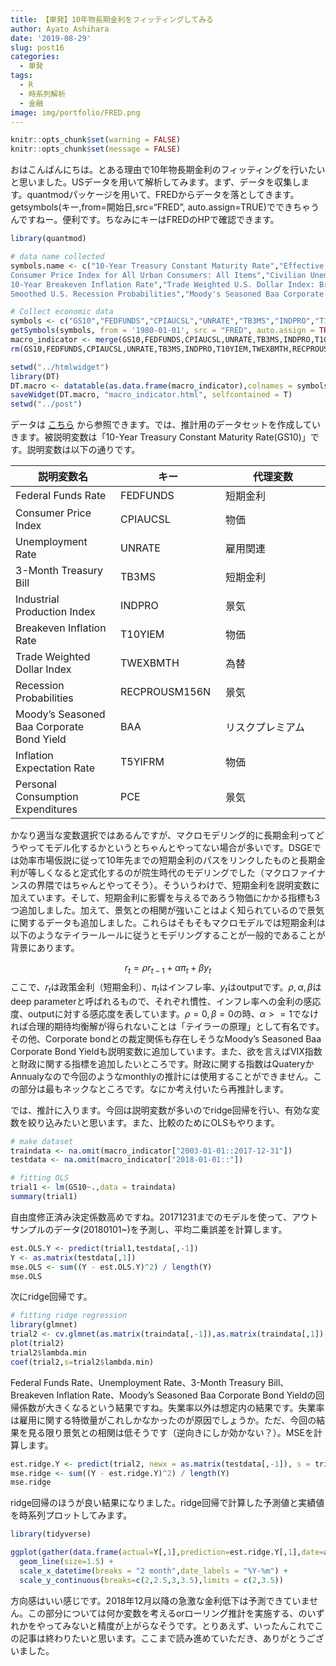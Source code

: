 ```yaml
---
title: 【単発】10年物長期金利をフィッティングしてみる
author: Ayato Ashihara
date: '2019-08-29'
slug: post16
categories:
  - 単発
tags:
  - R
  - 時系列解析
  - 金融
image: img/portfolio/FRED.png
---
```


<!--more-->

```r
knitr::opts_chunk$set(warning = FALSE)
knitr::opts_chunk$set(message = FALSE)
```

おはこんばんにちは。とある理由で10年物長期金利のフィッティングを行いたいと思いました。USデータを用いて解析してみます。まず、データを収集します。quantmodパッケージを用いて、FREDからデータを落としてきます。getsymbols(キー,from=開始日,src="FRED", auto.assign=TRUE)でできちゃうんですねー。便利です。ちなみにキーはFREDのHPで確認できます。

```r
library(quantmod)

# data name collected
symbols.name <- c("10-Year Treasury Constant Maturity Rate","Effective Federal Funds Rate","
Consumer Price Index for All Urban Consumers: All Items","Civilian Unemployment Rate","3-Month Treasury Bill: Secondary Market Rate","Industrial Production Index","
10-Year Breakeven Inflation Rate","Trade Weighted U.S. Dollar Index: Broad, Goods","
Smoothed U.S. Recession Probabilities","Moody's Seasoned Baa Corporate Bond Yield","5-Year, 5-Year Forward Inflation Expectation Rate","Personal Consumption Expenditures")

# Collect economic data
symbols <- c("GS10","FEDFUNDS","CPIAUCSL","UNRATE","TB3MS","INDPRO","T10YIEM","TWEXBMTH","RECPROUSM156N","BAA","T5YIFRM","PCE")
getSymbols(symbols, from = '1980-01-01', src = "FRED", auto.assign = TRUE)
macro_indicator <- merge(GS10,FEDFUNDS,CPIAUCSL,UNRATE,TB3MS,INDPRO,T10YIEM,TWEXBMTH,RECPROUSM156N,BAA,T5YIFRM,PCE)
rm(GS10,FEDFUNDS,CPIAUCSL,UNRATE,TB3MS,INDPRO,T10YIEM,TWEXBMTH,RECPROUSM156N,BAA,T5YIFRM,PCE)

setwd("../htmlwidget")
library(DT)
DT.macro <- datatable(as.data.frame(macro_indicator),colnames = symbols.name)
saveWidget(DT.macro, "macro_indicator.html", selfcontained = T)
setwd("../post")
```

データは
[こちら](../../htmlwidget/macro_indicator/index.html)
から参照できます。では、推計用のデータセットを作成していきます。被説明変数は「10-Year Treasury Constant Maturity Rate(GS10)」です。説明変数は以下の通りです。

|  説明変数名  |  キー  |  代理変数  |
| ---- | ---- | ---- |
|  Federal Funds Rate  |  FEDFUNDS  |  短期金利  |
|  Consumer Price Index  |  CPIAUCSL  |  物価  |
|  Unemployment Rate  |  UNRATE  |  雇用関連  |
|  3-Month Treasury Bill  |  TB3MS  |  短期金利  |
|  Industrial Production Index  |  INDPRO  |  景気  |
|  Breakeven Inflation Rate  |  T10YIEM  |  物価  |
|  Trade Weighted Dollar Index  |  TWEXBMTH  |  為替  |
|  Recession Probabilities  |  RECPROUSM156N  |  景気  |
|  Moody's Seasoned Baa Corporate Bond Yield  |  BAA  |  リスクプレミアム  |
|  Inflation Expectation Rate  |  T5YIFRM  |  物価  |
|  Personal Consumption Expenditures  |  PCE  |  景気  |

かなり適当な変数選択ではあるんですが、マクロモデリング的に長期金利ってどうやってモデル化するかというとちゃんとやってない場合が多いです。DSGEでは効率市場仮説に従って10年先までの短期金利のパスをリンクしたものと長期金利が等しくなると定式化するのが院生時代のモデリングでした（マクロファイナンスの界隈ではちゃんとやってそう）。そういうわけで、短期金利を説明変数に加えています。そして、短期金利に影響を与えるであろう物価にかかる指標も3つ追加しました。加えて、景気との相関が強いことはよく知られているので景気に関するデータも追加しました。これらはそもそもマクロモデルでは短期金利は以下のようなテイラールールに従うとモデリングすることが一般的であることが背景にあります。

$$
r_t = \rho r_{t-1} + \alpha \pi_{t} + \beta y_{t}
$$
ここで、$r_t$は政策金利（短期金利）、$\pi_t$はインフレ率、$y_t$はoutputです。$\rho, \alpha, \beta$はdeep parameterと呼ばれるもので、それぞれ慣性、インフレ率への金利の感応度、outputに対する感応度を表しています。$\rho=0,\beta=0$の時、$\alpha>=1$でなければ合理的期待均衡解が得られないことは「テイラーの原理」として有名です。
その他、Corporate bondとの裁定関係も存在しそうなMoody's Seasoned Baa Corporate Bond Yieldも説明変数に追加しています。また、欲を言えばVIX指数と財政に関する指標を追加したいところです。財政に関する指数はQuateryかAnnualyなので今回のようなmonthlyの推計には使用することができません。この部分は最もネックなところです。なにか考え付いたら再推計します。

では、推計に入ります。今回は説明変数が多いのでridge回帰を行い、有効な変数を絞り込みたいと思います。また、比較のためにOLSもやります。

```r
# make dataset
traindata <- na.omit(macro_indicator["2003-01-01::2017-12-31"])
testdata <- na.omit(macro_indicator["2018-01-01::"])

# fitting OLS
trial1 <- lm(GS10~.,data = traindata)
summary(trial1)

```

自由度修正済み決定係数高めですね。20171231までのモデルを使って、アウトサンプルのデータ(20180101~)を予測し、平均二乗誤差を計算します。

```r
est.OLS.Y <- predict(trial1,testdata[,-1])
Y <- as.matrix(testdata[,1])
mse.OLS <- sum((Y - est.OLS.Y)^2) / length(Y)
mse.OLS
```

次にridge回帰です。

```r
# fitting ridge regression
library(glmnet)
trial2 <- cv.glmnet(as.matrix(traindata[,-1]),as.matrix(traindata[,1]),family="gaussian",alpha=1)
plot(trial2)
trial2$lambda.min
coef(trial2,s=trial2$lambda.min)

```

Federal Funds Rate、Unemployment Rate、3-Month Treasury Bill、Breakeven Inflation Rate、Moody's Seasoned Baa Corporate Bond Yieldの回帰係数が大きくなるという結果ですね。失業率以外は想定内の結果です。失業率は雇用に関する特徴量がこれしかなかったのが原因でしょうか。ただ、今回の結果を見る限り景気との相関は低そうです（逆向きにしか効かない？）。MSEを計算します。

```r
est.ridge.Y <- predict(trial2, newx = as.matrix(testdata[,-1]), s = trial2$lambda.min, type = 'response')
mse.ridge <- sum((Y - est.ridge.Y)^2) / length(Y)
mse.ridge
```

ridge回帰のほうが良い結果になりました。ridge回帰で計算した予測値と実績値を時系列プロットしてみます。

```r
library(tidyverse)

ggplot(gather(data.frame(actual=Y[,1],prediction=est.ridge.Y[,1],date=as.POSIXct(rownames(Y))),key=data,value=rate,-date),aes(x=date,y=rate, colour=data)) +
  geom_line(size=1.5) +
  scale_x_datetime(breaks = "2 month",date_labels = "%Y-%m") +
  scale_y_continuous(breaks=c(2,2.5,3,3.5),limits = c(2,3.5))

```

方向感はいい感じです。2018年12月以降の急激な金利低下は予測できていません。この部分については何か変数を考えるorローリング推計を実施する、のいずれかをやってみないと精度が上がらなそうです。とりあえず、いったんこれでこの記事は終わりたいと思います。ここまで読み進めていただき、ありがとうございました。
